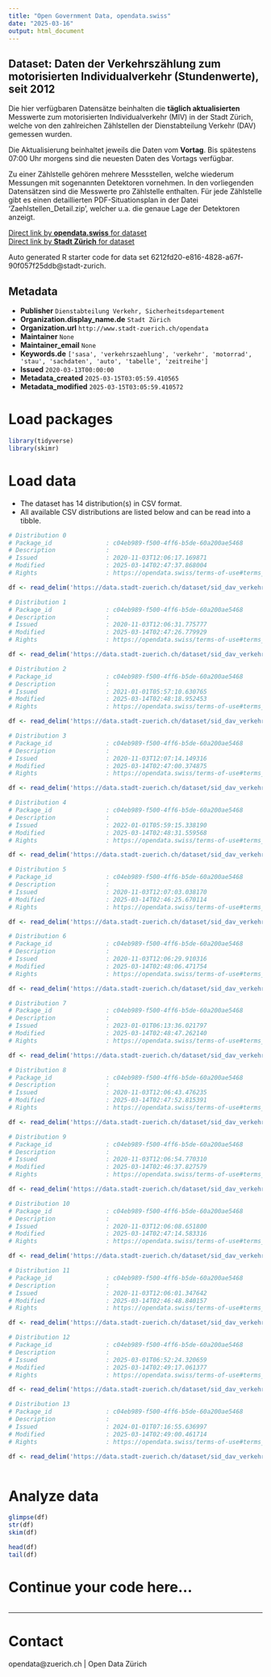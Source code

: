```yaml
---
title: "Open Government Data, opendata.swiss"
date: "2025-03-16"
output: html_document
---
```


## Dataset: Daten der Verkehrszählung zum motorisierten Individualverkehr (Stundenwerte), seit 2012

Die hier verfügbaren Datensätze beinhalten die **täglich aktualisierten** Messwerte zum motorisierten Individualverkehr (MIV) in der Stadt Zürich, welche von den zahlreichen Zählstellen der Dienstabteilung Verkehr (DAV) gemessen wurden.

Die Aktualisierung beinhaltet jeweils die Daten vom **Vortag**. Bis spätestens 07:00 Uhr morgens sind die neuesten Daten des Vortags verfügbar.

Zu einer Zählstelle gehören mehrere Messstellen, welche wiederum Messungen mit sogenannten Detektoren vornehmen. In den vorliegenden Datensätzen sind die Messwerte pro Zählstelle enthalten. Für jede Zählstelle gibt es einen detaillierten PDF-Situationsplan in der Datei 'Zaehlstellen_Detail.zip', welcher u.a. die genaue Lage der Detektoren anzeigt.

[Direct link by **opendata.swiss** for dataset](https://opendata.swiss/de/dataset/daten-der-verkehrszahlung-zum-motorisierten-individualverkehr-stundenwerte-seit-2012)<br>
[Direct link by **Stadt Zürich** for dataset](https://data.stadt-zuerich.ch/dataset/sid_dav_verkehrszaehlung_miv_od2031)

Auto generated R starter code for data set 6212fd20-e816-4828-a67f-90f057f25ddb@stadt-zurich.

## Metadata

- **Publisher** `Dienstabteilung Verkehr, Sicherheitsdepartement`
- **Organization.display_name.de** `Stadt Zürich`
- **Organization.url** `http://www.stadt-zuerich.ch/opendata`
- **Maintainer** `None`
- **Maintainer_email** `None`
- **Keywords.de** `['sasa', 'verkehrszaehlung', 'verkehr', 'motorrad', 'stau', 'sachdaten', 'auto', 'tabelle', 'zeitreihe']`
- **Issued** `2020-03-13T00:00:00`
- **Metadata_created** `2025-03-15T03:05:59.410565`
- **Metadata_modified** `2025-03-15T03:05:59.410572`


# Load packages

```r

library(tidyverse)
library(skimr)

```

# Load data

-   The dataset has 14 distribution(s) in CSV format.
-   All available CSV distributions are listed below and can be read into a tibble.

```r

# Distribution 0
# Package_id               : c04eb989-f500-4ff6-b5de-60a200ae5468
# Description              : 
# Issued                   : 2020-11-03T12:06:17.169871
# Modified                 : 2025-03-14T02:47:37.868004
# Rights                   : https://opendata.swiss/terms-of-use#terms_open

df <- read_delim('https://data.stadt-zuerich.ch/dataset/sid_dav_verkehrszaehlung_miv_od2031/download/sid_dav_verkehrszaehlung_miv_OD2031_2018.csv')

# Distribution 1
# Package_id               : c04eb989-f500-4ff6-b5de-60a200ae5468
# Description              : 
# Issued                   : 2020-11-03T12:06:31.775777
# Modified                 : 2025-03-14T02:47:26.779929
# Rights                   : https://opendata.swiss/terms-of-use#terms_open

df <- read_delim('https://data.stadt-zuerich.ch/dataset/sid_dav_verkehrszaehlung_miv_od2031/download/sid_dav_verkehrszaehlung_miv_OD2031_2017.csv')

# Distribution 2
# Package_id               : c04eb989-f500-4ff6-b5de-60a200ae5468
# Description              : 
# Issued                   : 2021-01-01T05:57:10.630765
# Modified                 : 2025-03-14T02:48:18.952453
# Rights                   : https://opendata.swiss/terms-of-use#terms_open

df <- read_delim('https://data.stadt-zuerich.ch/dataset/sid_dav_verkehrszaehlung_miv_od2031/download/sid_dav_verkehrszaehlung_miv_OD2031_2021.csv')

# Distribution 3
# Package_id               : c04eb989-f500-4ff6-b5de-60a200ae5468
# Description              : 
# Issued                   : 2020-11-03T12:07:14.149316
# Modified                 : 2025-03-14T02:47:00.374875
# Rights                   : https://opendata.swiss/terms-of-use#terms_open

df <- read_delim('https://data.stadt-zuerich.ch/dataset/sid_dav_verkehrszaehlung_miv_od2031/download/sid_dav_verkehrszaehlung_miv_OD2031_2015.csv')

# Distribution 4
# Package_id               : c04eb989-f500-4ff6-b5de-60a200ae5468
# Description              : 
# Issued                   : 2022-01-01T05:59:15.338190
# Modified                 : 2025-03-14T02:48:31.559568
# Rights                   : https://opendata.swiss/terms-of-use#terms_open

df <- read_delim('https://data.stadt-zuerich.ch/dataset/sid_dav_verkehrszaehlung_miv_od2031/download/sid_dav_verkehrszaehlung_miv_OD2031_2022.csv')

# Distribution 5
# Package_id               : c04eb989-f500-4ff6-b5de-60a200ae5468
# Description              : 
# Issued                   : 2020-11-03T12:07:03.038170
# Modified                 : 2025-03-14T02:46:25.670114
# Rights                   : https://opendata.swiss/terms-of-use#terms_open

df <- read_delim('https://data.stadt-zuerich.ch/dataset/sid_dav_verkehrszaehlung_miv_od2031/download/sid_dav_verkehrszaehlung_miv_OD2031_2012.csv')

# Distribution 6
# Package_id               : c04eb989-f500-4ff6-b5de-60a200ae5468
# Description              : 
# Issued                   : 2020-11-03T12:06:29.910316
# Modified                 : 2025-03-14T02:48:06.471754
# Rights                   : https://opendata.swiss/terms-of-use#terms_open

df <- read_delim('https://data.stadt-zuerich.ch/dataset/sid_dav_verkehrszaehlung_miv_od2031/download/sid_dav_verkehrszaehlung_miv_OD2031_2020.csv')

# Distribution 7
# Package_id               : c04eb989-f500-4ff6-b5de-60a200ae5468
# Description              : 
# Issued                   : 2023-01-01T06:13:36.021797
# Modified                 : 2025-03-14T02:48:47.262140
# Rights                   : https://opendata.swiss/terms-of-use#terms_open

df <- read_delim('https://data.stadt-zuerich.ch/dataset/sid_dav_verkehrszaehlung_miv_od2031/download/sid_dav_verkehrszaehlung_miv_OD2031_2023.csv')

# Distribution 8
# Package_id               : c04eb989-f500-4ff6-b5de-60a200ae5468
# Description              : 
# Issued                   : 2020-11-03T12:06:43.476235
# Modified                 : 2025-03-14T02:47:52.815391
# Rights                   : https://opendata.swiss/terms-of-use#terms_open

df <- read_delim('https://data.stadt-zuerich.ch/dataset/sid_dav_verkehrszaehlung_miv_od2031/download/sid_dav_verkehrszaehlung_miv_OD2031_2019.csv')

# Distribution 9
# Package_id               : c04eb989-f500-4ff6-b5de-60a200ae5468
# Description              : 
# Issued                   : 2020-11-03T12:06:54.770310
# Modified                 : 2025-03-14T02:46:37.827579
# Rights                   : https://opendata.swiss/terms-of-use#terms_open

df <- read_delim('https://data.stadt-zuerich.ch/dataset/sid_dav_verkehrszaehlung_miv_od2031/download/sid_dav_verkehrszaehlung_miv_OD2031_2013.csv')

# Distribution 10
# Package_id               : c04eb989-f500-4ff6-b5de-60a200ae5468
# Description              : 
# Issued                   : 2020-11-03T12:06:08.651800
# Modified                 : 2025-03-14T02:47:14.583316
# Rights                   : https://opendata.swiss/terms-of-use#terms_open

df <- read_delim('https://data.stadt-zuerich.ch/dataset/sid_dav_verkehrszaehlung_miv_od2031/download/sid_dav_verkehrszaehlung_miv_OD2031_2016.csv')

# Distribution 11
# Package_id               : c04eb989-f500-4ff6-b5de-60a200ae5468
# Description              : 
# Issued                   : 2020-11-03T12:06:01.347642
# Modified                 : 2025-03-14T02:46:48.840157
# Rights                   : https://opendata.swiss/terms-of-use#terms_open

df <- read_delim('https://data.stadt-zuerich.ch/dataset/sid_dav_verkehrszaehlung_miv_od2031/download/sid_dav_verkehrszaehlung_miv_OD2031_2014.csv')

# Distribution 12
# Package_id               : c04eb989-f500-4ff6-b5de-60a200ae5468
# Description              : 
# Issued                   : 2025-03-01T06:52:24.320659
# Modified                 : 2025-03-14T02:49:17.061377
# Rights                   : https://opendata.swiss/terms-of-use#terms_open

df <- read_delim('https://data.stadt-zuerich.ch/dataset/sid_dav_verkehrszaehlung_miv_od2031/download/sid_dav_verkehrszaehlung_miv_OD2031_2025.csv')

# Distribution 13
# Package_id               : c04eb989-f500-4ff6-b5de-60a200ae5468
# Description              : 
# Issued                   : 2024-01-01T07:16:55.636997
# Modified                 : 2025-03-14T02:49:00.461714
# Rights                   : https://opendata.swiss/terms-of-use#terms_open

df <- read_delim('https://data.stadt-zuerich.ch/dataset/sid_dav_verkehrszaehlung_miv_od2031/download/sid_dav_verkehrszaehlung_miv_OD2031_2024.csv')



```

# Analyze data

```r

glimpse(df)
str(df)
skim(df)

head(df)
tail(df)

```

# Continue your code here...

```r

```

------------------------------------------------------------------------

# Contact

opendata@zuerich.ch | Open Data Zürich

